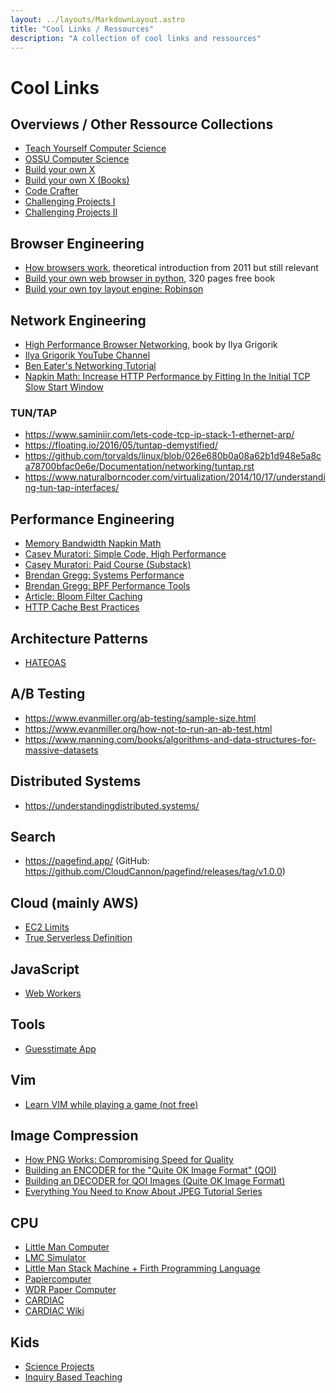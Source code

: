 ```yaml
---
layout: ../layouts/MarkdownLayout.astro
title: "Cool Links / Ressources"
description: "A collection of cool links and ressources"
---
```


# Cool Links

## Overviews / Other Ressource Collections

- [Teach Yourself Computer Science](https://teachyourselfcs.com/)
- [OSSU Computer Science](https://ossu.firebaseapp.com/#/curriculum)
- [Build your own X](https://github.com/codecrafters-io/build-your-own-x)
- [Build your own X (Books)](https://build-your-own.org/)
- [Code Crafter](https://app.codecrafters.io/catalog)
- [Challenging Projects I](https://austinhenley.com/blog/challengingprojects.html)
- [Challenging Projects II](https://austinhenley.com/blog/morechallengingprojects.html)

## Browser Engineering

- [How browsers work](https://web.dev/articles/howbrowserswork), theoretical introduction from 2011 but still relevant
- [Build your own web browser in python](https://browser.engineering/), 320 pages free book
- [Build your own toy layout engine: Robinson](https://limpet.net/mbrubeck/2014/08/08/toy-layout-engine-1.html)

## Network Engineering

- [High Performance Browser Networking](https://hpbn.co/), book by Ilya Grigorik
- [Ilya Grigorik YouTube Channel](https://www.youtube.com/@igrigorik/videos)
- [Ben Eater's Networking Tutorial](https://www.youtube.com/playlist?list=PLowKtXNTBypH19whXTVoG3oKSuOcw_XeW)
- [Napkin Math: Increase HTTP Performance by Fitting In the Initial TCP Slow Start Window](https://sirupsen.com/napkin/problem-15)

### TUN/TAP

- https://www.saminiir.com/lets-code-tcp-ip-stack-1-ethernet-arp/
- https://floating.io/2016/05/tuntap-demystified/
- https://github.com/torvalds/linux/blob/026e680b0a08a62b1d948e5a8ca78700bfac0e6e/Documentation/networking/tuntap.rst
- https://www.naturalborncoder.com/virtualization/2014/10/17/understanding-tun-tap-interfaces/

## Performance Engineering

- [Memory Bandwidth Napkin Math](https://www.forrestthewoods.com/blog/memory-bandwidth-napkin-math/)
- [Casey Muratori: Simple Code, High Performance](https://www.youtube.com/watch?v=Ge3aKEmZcqY)
- [Casey Muratori: Paid Course (Substack)](https://www.computerenhance.com/p/table-of-contents)
- [Brendan Gregg: Systems Performance](https://www.brendangregg.com/systems-performance-2nd-edition-book.html)
- [Brendan Gregg: BPF Performance Tools](https://www.brendangregg.com/bpf-performance-tools-book.html)
- [Article: Bloom Filter Caching](https://medium.baqend.com/the-technology-behind-fast-websites-2638196fa60a)
- [HTTP Cache Best Practices](https://jakearchibald.com/2016/caching-best-practices/)

## Architecture Patterns

- [HATEOAS](https://hypermedia.systems/)

## A/B Testing

- https://www.evanmiller.org/ab-testing/sample-size.html
- https://www.evanmiller.org/how-not-to-run-an-ab-test.html
- https://www.manning.com/books/algorithms-and-data-structures-for-massive-datasets

## Distributed Systems

- https://understandingdistributed.systems/

## Search

- https://pagefind.app/ (GitHub: https://github.com/CloudCannon/pagefind/releases/tag/v1.0.0)

## Cloud (mainly AWS)

- [EC2 Limits](https://docs.aws.amazon.com/ec2/latest/instancetypes/gp.html#general-purpose-network-performance)
- [True Serverless Definition](https://www.gomomento.com/blog/fighting-off-fake-serverless-bandits-with-the-true-definition-of-serverless)

## JavaScript

- [Web Workers](https://nickymeuleman.netlify.app/blog/webworkers-gems-of-the-web)

## Tools

- [Guesstimate App](https://github.com/getguesstimate/guesstimate-app)

## Vim

- [Learn VIM while playing a game (not free)](https://vim-adventures.com/)

## Image Compression

- [How PNG Works: Compromising Speed for Quality](https://www.youtube.com/watch?v=EFUYNoFRHQI)
- [Building an ENCODER for the "Quite OK Image Format" (QOI)](https://www.youtube.com/watch?v=GgsRQuGSrc0)
- [Building an DECODER for QOI Images (Quite OK Image Format)](https://www.youtube.com/watch?v=5bWopQj-oQs)
- [Everything You Need to Know About JPEG Tutorial Series](https://www.youtube.com/playlist?list=PLpsTn9TA_Q8VMDyOPrDKmSJYt1DLgDZU4)

## CPU

- [Little Man Computer](https://en.wikipedia.org/wiki/Little_man_computer)
- [LMC Simulator](https://peterhigginson.co.uk/lmc/)
- [Little Man Stack Machine + Firth Programming Language](https://littlemanstackmachine.org/index.html)
- [Papiercomputer](https://www.marian-aldenhoevel.de/papiercomputer/)
- [WDR Paper Computer](https://en.wikipedia.org/wiki/WDR_paper_computer)
- [CARDIAC](https://www.cs.drexel.edu/~bls96/museum/cardiac.html)
- [CARDIAC Wiki](https://en.wikipedia.org/wiki/CARDboard_Illustrative_Aid_to_Computation)

## Kids

- [Science Projects](https://www.sciencebuddies.org/science-fair-projects/science-projects)
- [Inquiry Based Teaching](https://education.library.ubc.ca/blog/collection-spotlight-inquiry-based-learning/)
